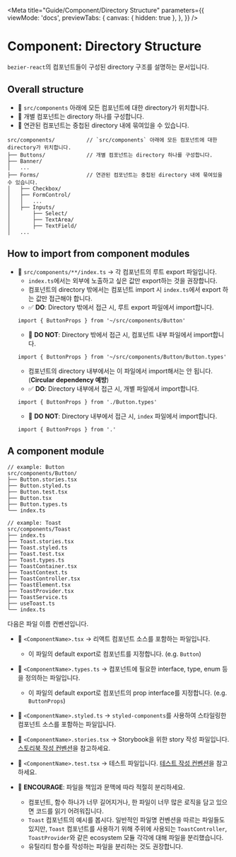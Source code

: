 
<Meta
  title="Guide/Component/Directory Structure"
  parameters={{
    viewMode: 'docs',
    previewTabs: {
      canvas: { hidden: true },
    },
  }}
/>

# Component: Directory Structure

`bezier-react`의 컴포넌트들이 구성된 directory 구조를 설명하는 문서입니다.

## Overall structure

- 📌 `src/components` 아래에 모든 컴포넌트에 대한 directory가 위치합니다.
- 📌 개별 컴포넌트는 directory 하나를 구성합니다.
- 📌 연관된 컴포넌트는 중첩된 directory 내에 묶여있을 수 있습니다.

```
src/components/          // `src/components` 아래에 모든 컴포넌트에 대한 directory가 위치합니다.
├── Buttons/             // 개별 컴포넌트는 directory 하나를 구성합니다.
├── Banner/
│   ...
├── Forms/               // 연관된 컴포넌트는 중첩된 directory 내에 묶여있을 수 있습니다.
│   ├── Checkbox/
│   ├── FormControl/
│   │   ...
│   ├── Inputs/
│       ├── Select/
│       ├── TextArea/
│       ├── TextField/
│   ...
```

## How to import from component modules

- 📌 `src/components/**/index.ts` -> 각 컴포넌트의 루트 export 파일입니다.
  - `index.ts`에서는 외부에 노출하고 싶은 값만 export하는 것을 권장합니다.
  - 컴포넌트의 directory 밖에서는 컴포넌트 import 시 `index.ts`에서 export 하는 값만 접근해야 합니다.
  - ✅ **DO**: Directory 밖에서 접근 시, 루트 export 파일에서 import합니다.
  ```tsx
  import { ButtonProps } from '~/src/components/Button'
  ```
  - 🚫 **DO NOT**: Directory 밖에서 접근 시, 컴포넌트 내부 파일에서 import합니다.
  ```tsx
  import { ButtonProps } from '~/src/components/Button/Button.types'
  ```
  - 컴포넌트의 directory 내부에서는 이 파일에서 import해서는 안 됩니다. (**Circular dependency 예방**)
  - ✅ **DO**: Directory 내부에서 접근 시, 개별 파일에서 import합니다.
  ```tsx
  import { ButtonProps } from './Button.types'
  ```
  - 🚫 **DO NOT**: Directory 내부에서 접근 시, `index` 파일에서 import합니다.
  ```tsx
  import { ButtonProps } from '.'
  ```

## A component module

```
// example: Button
src/components/Button/
├── Button.stories.tsx
├── Button.styled.ts
├── Button.test.tsx
├── Button.tsx
├── Button.types.ts
└── index.ts

// example: Toast
src/components/Toast
├── index.ts
├── Toast.stories.tsx
├── Toast.styled.ts
├── Toast.test.tsx
├── Toast.types.ts
├── ToastContainer.tsx
├── ToastContext.ts
├── ToastController.tsx
├── ToastElement.tsx
├── ToastProvider.tsx
├── ToastService.ts
├── useToast.ts
└── index.ts
```

다음은 파일 이름 컨벤션입니다.

- 📌 `<ComponentName>.tsx` -> 리액트 컴포넌트 소스를 포함하는 파일입니다.
  - 이 파일의 default export로 컴포넌트를 지정합니다. (e.g. `Button`)
- 📌 `<ComponentName>.types.ts` -> 컴포넌트에 필요한 interface, type, enum 등을 정의하는 파일입니다.
  - 이 파일의 default export로 컴포넌트의 prop interface를 지정합니다. (e.g. `ButtonProps`)
- 📌 `<ComponentName>.styled.ts` -> `styled-components`를 사용하여 스타일링한 컴포넌트 소스를 포함하는 파일입니다.
- 📌 `<ComponentName>.stories.tsx` -> Storybook을 위한 story 작성 파일입니다. [스토리북 작성 컨벤션](/story/guide-component-stories--page)을 참고하세요.
- 📌 `<ComponentName>.test.tsx` -> 테스트 파일입니다. [테스트 작성 컨벤션](/story/guide-component-testing--page)을 참고하세요.


- 👏 **ENCOURAGE**: 파일을 책임과 문맥에 따라 적절히 분리하세요.
  - 컴포넌트, 함수 하나가 너무 길어지거나, 한 파일이 너무 많은 로직을 담고 있으면 코드를 읽기 어려워집니다.
  - `Toast` 컴포넌트의 예시를 봅시다. 일반적인 파일명 컨벤션을 따르는 파일들도 있지만, `Toast` 컴포넌트를 사용하기 위해 주위에 사용되는 `ToastController`, `ToastProvider`와 같은 ecosystem 모듈 각각에 대해 파일을 분리했습니다.
  - 유틸리티 함수를 작성하는 파일을 분리하는 것도 권장합니다.
